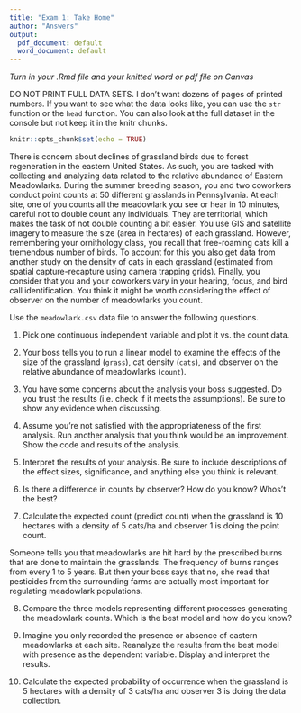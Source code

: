 ```yaml
---
title: "Exam 1: Take Home"
author: "Answers"
output:
  pdf_document: default
  word_document: default
---
```


*Turn in your .Rmd file and your knitted word or pdf file on Canvas*

DO NOT PRINT FULL DATA SETS. I don't want dozens of pages of printed numbers. If you want to see what the data looks like, you can use the `str` function or the `head` function. You can also look at the full dataset in the console but not keep it in the knitr chunks.

```r
knitr::opts_chunk$set(echo = TRUE)
```


There is concern about declines of grassland birds due to forest regeneration in the eastern United States. As such, you are tasked with collecting and analyzing data related to the relative abundance of Eastern Meadowlarks. During the summer breeding season, you and two coworkers conduct point counts at 50 different grasslands in Pennsylvania. At each site, one of you counts all the meadowlark you see or hear in 10 minutes, careful not to double count any individuals. They are territorial, which makes the task of not double counting a bit easier. You use GIS and satellite imagery to measure the size (area in hectares) of each grassland. However, remembering your ornithology class, you recall that free-roaming cats kill a tremendous number of birds. To account for this you also get data from another study on the density of cats in each grassland (estimated from spatial capture-recapture using camera trapping grids). Finally, you consider that you and your coworkers vary in your hearing, focus, and bird call identification. You think it might be worth considering the effect of observer on the number of meadowlarks you count.

Use the `meadowlark.csv` data file to answer the following questions.

1. Pick one continuous independent variable and plot it vs. the count data.

2. Your boss tells you to run a linear model to examine the effects of the size of the grassland (`grass`), cat density (`cats`), and observer on the relative abundance of meadowlarks (`count`).

3. You have some concerns about the analysis your boss suggested. Do you trust the results (i.e. check if it meets the assumptions). Be sure to show any evidence when discussing.

4. Assume you're not satisfied with the appropriateness of the first analysis. Run another analysis that you think would be an improvement. Show the code and results of the analysis.

5. Interpret the results of your analysis. Be sure to include descriptions of the effect sizes, significance, and anything else you think is relevant. 

6. Is there a difference in counts by observer? How do you know? Whos't the best?

7. Calculate the expected count (predict count) when the grassland is 10 hectares with a density of 5 cats/ha and observer 1 is doing the point count.


Someone tells you that meadowlarks are hit hard by the prescribed burns that are done to maintain the grasslands. The frequency of burns ranges from every 1 to 5 years. But then your boss says that no, she read that pesticides from the surrounding farms are actually most important for regulating meadowlark populations.

8. Compare the three models representing different processes generating the meadowlark counts. Which is the best model and how do you know?

9. Imagine you only recorded the presence or absence of eastern meadowlarks at each site. Reanalyze the results from the best model with presence as the dependent variable. Display and interpret the results.

10.  Calculate the expected probability of occurrence when the grassland is 5 hectares with a density of 3 cats/ha and observer 3 is doing the data collection.



